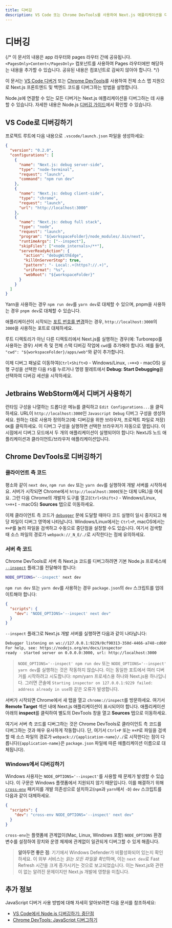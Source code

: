 ```yaml
---
title: 디버깅
description: VS Code 또는 Chrome DevTools를 사용하여 Next.js 애플리케이션을 디버그하는 방법을 알아보세요.
---
```


# 디버깅

{/* 이 문서의 내용은 app 라우터와 pages 라우터 간에 공유됩니다. `<PagesOnly>Content</PagesOnly>` 컴포넌트를 사용하여 Pages 라우터에만 해당하는 내용을 추가할 수 있습니다. 공유된 내용은 컴포넌트로 감싸지 않아야 합니다. */}

이 문서는 [VS Code 디버거](https://code.visualstudio.com/docs/editor/debugging) 또는 [Chrome DevTools](https://developers.google.com/web/tools/chrome-devtools)를 사용하여 전체 소스 맵 지원으로 Next.js 프론트엔드 및 백엔드 코드를 디버그하는 방법을 설명합니다.

Node.js에 연결할 수 있는 모든 디버거는 Next.js 애플리케이션을 디버그하는 데 사용할 수 있습니다. 자세한 내용은 Node.js [디버깅 가이드](https://nodejs.org/en/docs/guides/debugging-getting-started/)에서 확인할 수 있습니다.

## VS Code로 디버깅하기

프로젝트 루트에 다음 내용으로 `.vscode/launch.json` 파일을 생성하세요:

```json filename="launch.json"
{
  "version": "0.2.0",
  "configurations": [
    {
      "name": "Next.js: debug server-side",
      "type": "node-terminal",
      "request": "launch",
      "command": "npm run dev"
    },
    {
      "name": "Next.js: debug client-side",
      "type": "chrome",
      "request": "launch",
      "url": "http://localhost:3000"
    },
    {
      "name": "Next.js: debug full stack",
      "type": "node",
      "request": "launch",
      "program": "${workspaceFolder}/node_modules/.bin/next",
      "runtimeArgs": ["--inspect"],
      "skipFiles": ["<node_internals>/**"],
      "serverReadyAction": {
        "action": "debugWithEdge",
        "killOnServerStop": true,
        "pattern": "- Local:.+(https?://.+)",
        "uriFormat": "%s",
        "webRoot": "${workspaceFolder}"
      }
    }
  ]
}
```

Yarn을 사용하는 경우 `npm run dev`를 `yarn dev`로 대체할 수 있으며, pnpm을 사용하는 경우 `pnpm dev`로 대체할 수 있습니다.

애플리케이션이 시작되는 [포트 번호를 변경](/docs/pages/api-reference/cli/next#next-dev-options)하는 경우, `http://localhost:3000`의 `3000`을 사용하는 포트로 대체하세요.

루트 디렉토리가 아닌 다른 디렉토리에서 Next.js를 실행하는 경우(예: Turborepo를 사용하는 경우) 서버 측 및 전체 스택 디버깅 작업에 `cwd`를 추가해야 합니다. 예를 들어, `"cwd": "${workspaceFolder}/apps/web"`와 같이 추가합니다.

이제 디버그 패널로 이동하여(`Ctrl+Shift+D` - Windows/Linux, `⇧+⌘+D` - macOS) 실행 구성을 선택한 다음 `F5`를 누르거나 명령 팔레트에서 **Debug: Start Debugging**을 선택하여 디버깅 세션을 시작하세요.

## Jetbrains WebStorm에서 디버거 사용하기

런타임 구성을 나열하는 드롭다운 메뉴를 클릭하고 `Edit Configurations...`을 클릭하세요. URL이 `http://localhost:3000`인 `Javascript Debug` 디버그 구성을 생성하세요. 원하는 대로 사용자 정의하고(예: 디버깅을 위한 브라우저, 프로젝트 파일로 저장) `OK`를 클릭하세요. 이 디버그 구성을 실행하면 선택한 브라우저가 자동으로 열립니다. 이 시점에서 디버그 모드에서 두 개의 애플리케이션이 실행되어야 합니다: NextJS 노드 애플리케이션과 클라이언트/브라우저 애플리케이션입니다.

## Chrome DevTools로 디버깅하기

### 클라이언트 측 코드

평소와 같이 `next dev`, `npm run dev` 또는 `yarn dev`를 실행하여 개발 서버를 시작하세요. 서버가 시작되면 Chrome에서 `http://localhost:3000`(또는 대체 URL)을 여세요. 그런 다음 Chrome의 개발자 도구를 열고(`Ctrl+Shift+J` - Windows/Linux, `⌥+⌘+I` - macOS) **Sources** 탭으로 이동하세요.

이제 클라이언트 측 코드가 [`debugger`](https://developer.mozilla.org/docs/Web/JavaScript/Reference/Statements/debugger) 문에 도달할 때마다 코드 실행이 일시 중지되고 해당 파일이 디버그 영역에 나타납니다. Windows/Linux에서는 `Ctrl+P`, macOS에서는 `⌘+P`를 눌러 파일을 검색하고 수동으로 중단점을 설정할 수도 있습니다. 여기서 검색할 때 소스 파일의 경로가 `webpack://_N_E/./`로 시작한다는 점에 유의하세요.

### 서버 측 코드

Chrome DevTools로 서버 측 Next.js 코드를 디버그하려면 기본 Node.js 프로세스에 [`--inspect`](https://nodejs.org/api/cli.html#cli_inspect_host_port) 플래그를 전달해야 합니다:

```bash filename="Terminal"
NODE_OPTIONS='--inspect' next dev
```

`npm run dev` 또는 `yarn dev`를 사용하는 경우 `package.json`의 `dev` 스크립트를 업데이트해야 합니다:

```json filename="package.json"
{
  "scripts": {
    "dev": "NODE_OPTIONS='--inspect' next dev"
  }
}
```

`--inspect` 플래그로 Next.js 개발 서버를 실행하면 다음과 같이 나타납니다:

```bash filename="Terminal"
Debugger listening on ws://127.0.0.1:9229/0cf90313-350d-4466-a748-cd60f4e47c95
For help, see: https://nodejs.org/en/docs/inspector
ready - started server on 0.0.0.0:3000, url: http://localhost:3000
```

> `NODE_OPTIONS='--inspect' npm run dev` 또는 `NODE_OPTIONS='--inspect' yarn dev`를 실행하는 것은 작동하지 않습니다. 이는 동일한 포트에서 여러 디버거를 시작하려고 시도합니다: npm/yarn 프로세스용 하나와 Next.js용 하나입니다. 그러면 콘솔에 `Starting inspector on 127.0.0.1:9229 failed: address already in use`와 같은 오류가 발생합니다.

서버가 시작되면 Chrome에서 새 탭을 열고 `chrome://inspect`를 방문하세요. 여기서 **Remote Target** 섹션 내에 Next.js 애플리케이션이 표시되어야 합니다. 애플리케이션 아래의 **inspect**를 클릭하여 별도의 DevTools 창을 열고 **Sources** 탭으로 이동하세요.

여기서 서버 측 코드를 디버그하는 것은 Chrome DevTools로 클라이언트 측 코드를 디버그하는 것과 매우 유사하게 작동합니다. 단, 여기서 `Ctrl+P` 또는 `⌘+P`로 파일을 검색할 때 소스 파일의 경로가 `webpack://{application-name}/./`로 시작한다는 점이 다릅니다(`{application-name}`은 `package.json` 파일에 따른 애플리케이션 이름으로 대체됩니다).

### Windows에서 디버깅하기

Windows 사용자는 `NODE_OPTIONS='--inspect'`를 사용할 때 문제가 발생할 수 있습니다. 이 구문은 Windows 플랫폼에서 지원되지 않기 때문입니다. 이를 해결하기 위해 [`cross-env`](https://www.npmjs.com/package/cross-env) 패키지를 개발 의존성으로 설치하고(`npm`과 `yarn`에서 `-D`) `dev` 스크립트를 다음과 같이 대체하세요.

```json filename="package.json"
{
  "scripts": {
    "dev": "cross-env NODE_OPTIONS='--inspect' next dev"
  }
}
```

`cross-env`는 플랫폼에 관계없이(Mac, Linux, Windows 포함) `NODE_OPTIONS` 환경 변수를 설정하여 장치와 운영 체제에 관계없이 일관되게 디버그할 수 있게 해줍니다.

> **알아두면 좋은 점**: 기기에서 Windows Defender가 비활성화되어 있는지 확인하세요. 이 외부 서비스는 *읽는 모든 파일을 확인*하며, 이는 `next dev`로 Fast Refresh 시간을 크게 증가시키는 것으로 보고되었습니다. 이는 Next.js와 관련이 없는 알려진 문제이지만 Next.js 개발에 영향을 미칩니다.

## 추가 정보

JavaScript 디버거 사용 방법에 대해 자세히 알아보려면 다음 문서를 참조하세요:

- [VS Code에서 Node.js 디버깅하기: 중단점](https://code.visualstudio.com/docs/nodejs/nodejs-debugging#_breakpoints)
- [Chrome DevTools: JavaScript 디버그하기](https://developers.google.com/web/tools/chrome-devtools/javascript)
